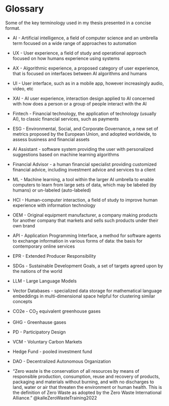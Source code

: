 # Glossary

Some of the key terminology used in my thesis presented in a concise format.

-   AI - Artificial intelligence, a field of computer science and an umbrella term focused on a wide range of approaches to automation

-   UX - User experience, a field of study and operational approach focused on how humans experience using systems

-   AX - Algorithmic experience, a proposed category of user experience, that is focused on interfaces between AI algorithms and humans

-   UI - User interface, such as in a mobile app, however increasingly audio, video, etc

-   XAI - AI user experience, interaction design applied to AI concerned with how does a person or a group of people interact with the AI

-   Fintech - Financial technology, the application of technology (usually AI), to classic financial services, such as payments

-   ESG - Environmental, Social, and Corporate Governance, a new set of metrics proposed by the European Union, and adopted worldwide, to assess business and financial assets

-   AI Assistant - software system providing the user with personalized suggestions based on machine learning algorithms

-   Financial Advisor - a human financial specialist providing customized financial advice, including investment advice and services to a client

-   ML - Machine learning, a tool within the larger AI umbrella to enable computers to learn from large sets of data, which may be labeled (by humans) or un-labeled (auto-labeled)

-   HCI - Human-computer interaction, a field of study to improve human experience with information technology

-   OEM - Original equipment manufacturer, a company making products for another company that markets and sells such products under their own brand

-   API - Application Programming Interface, a method for software agents to exchange information in various forms of data: the basis for contemporary online services

-   EPR - Extended Producer Responsibility

-   SDGs - Sustainable Development Goals, a set of targets agreed upon by the nations of the world

-   LLM - Large Language Models

-   Vector Databases - specialized data storage for mathematical language embeddings in multi-dimensional space helpful for clustering similar concepts

-   CO2e - CO~2~ equivalent greenhouse gases

-   GHG - Greenhause gases

-   PD - Participatory Design

-   VCM - Voluntary Carbon Markets

-   Hedge Fund - pooled investment fund

-   DAO - Decentralized Autonomous Organization

-   "Zero waste is the conservation of all resources by means of responsible production, consumption,
reuse and recovery of products, packaging and materials without burning, and with no discharges
to land, water or air that threaten the environment or human health. This is the definition of Zero
Waste as adopted by the Zero Waste International Alliance." @kalleZeroWasteTraining2022
